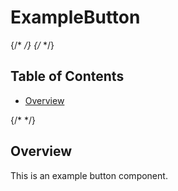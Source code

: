 
<Meta isTemplate />

# ExampleButton

{/* <!-- START doctoc generated TOC please keep comment here to allow auto update --> */}
{/* <!-- DON'T EDIT THIS SECTION, INSTEAD RE-RUN doctoc TO UPDATE --> */}

## Table of Contents

- [Overview](#overview)

{/* <!-- END doctoc generated TOC please keep comment here to allow auto update --> */}

## Overview

This is an example button component.

<Canvas of={ExampleButtonStories.Default} />
